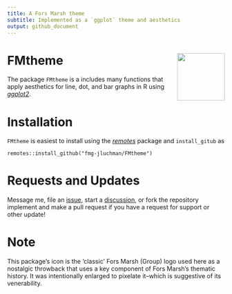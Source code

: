 ```yaml
---
title: A Fors Marsh theme
subtitle: Implemented as a `ggplot` theme and aesthetics
output: github_document
---
```


# FMtheme <img src="/man/figures/logo-cube2.png" align="right" height="110"/>

The package `FMtheme` is a includes many functions that apply aesthetics for line, dot, and bar graphs in R using [*ggplot2*](https://CRAN.R-project.org/package=ggplot2).

# Installation

`FMtheme` is easiest to install using the [*remotes*](https://CRAN.R-project.org/package=remotes) package and `install_gitub` as

```         
remotes::install_github("fmg-jluchman/FMtheme")
```

# Requests and Updates

Message me, file an [issue](https://github.com/fmg-jluchman/FMtheme/issues), start a [discussion](https://github.com/fmg-jluchman/FMtheme/discussions), or fork the repository implement and make a pull request if you have a request for support or other update!

# Note

This package’s icon is the ‘classic’ Fors Marsh (Group) logo used here as a nostalgic throwback that uses a key component of Fors Marsh’s thematic history. It was intentionally enlarged to pixelate it–which is suggestive of its venerability.

